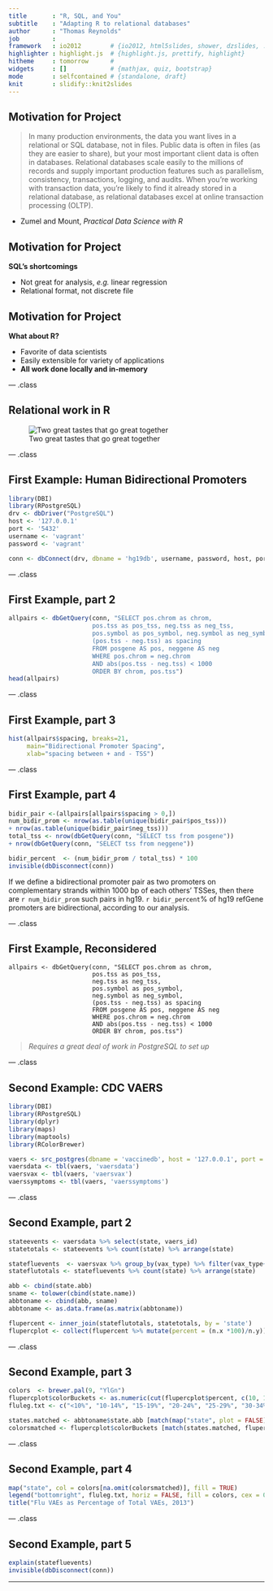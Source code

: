 ```yaml
---
title       : "R, SQL, and You"
subtitle    : "Adapting R to relational databases"
author      : "Thomas Reynolds"
job         : 
framework   : io2012        # {io2012, html5slides, shower, dzslides, ...}
highlighter : highlight.js  # {highlight.js, prettify, highlight}
hitheme     : tomorrow      # 
widgets     : []            # {mathjax, quiz, bootstrap}
mode        : selfcontained # {standalone, draft}
knit        : slidify::knit2slides
---
```


## Motivation for Project

> In many production environments, the data you want lives in a relational or SQL database, not in files. Public data is often in files (as they are easier to share), but your most important client data is often in databases. Relational databases scale easily to the millions of records and supply important production features such as parallelism, consistency, transactions, logging, and audits. When you’re working with transaction data, you’re likely to find it already stored in a relational database, as relational databases excel at online transaction processing (OLTP).

 - Zumel and Mount, *Practical Data Science with R*

## Motivation for Project

**SQL's shortcomings**

- Not great for analysis, *e.g.* linear regression
- Relational format, not discrete file


## Motivation for Project

**What about R?**

- Favorite of data scientists
- Easily extensible for variety of applications
- **All work done locally and in-memory**

--- .class

## Relational work in R

![Two great tastes that go great together](http://img2.timeinc.net/health/images/slides/reeses-peanut-butter-400x400.jpg)

--- .class

## First Example: Human Bidirectional Promoters

```r
library(DBI)
library(RPostgreSQL)
drv <- dbDriver("PostgreSQL")
host <- '127.0.0.1'
port <- '5432'
username <- 'vagrant'
password <- 'vagrant'

conn <- dbConnect(drv, dbname = 'hg19db', username, password, host, port)
```

--- .class

## First Example, part 2

```r
allpairs <- dbGetQuery(conn, "SELECT pos.chrom as chrom,
                       pos.tss as pos_tss, neg.tss as neg_tss, 
                       pos.symbol as pos_symbol, neg.symbol as neg_symbol, 
                       (pos.tss - neg.tss) as spacing 
                       FROM posgene AS pos, neggene AS neg 
                       WHERE pos.chrom = neg.chrom
                       AND abs(pos.tss - neg.tss) < 1000
                       ORDER BY chrom, pos.tss")
head(allpairs)
```

--- .class

## First Example, part 3

```r
hist(allpairs$spacing, breaks=21,
     main="Bidirectional Promoter Spacing", 
     xlab="spacing between + and - TSS")
```

--- .class

## First Example, part 4

```r
bidir_pair <-(allpairs[allpairs$spacing > 0,])
num_bidir_prom <- nrow(as.table(unique(bidir_pair$pos_tss))) 
+ nrow(as.table(unique(bidir_pair$neg_tss)))
total_tss <- nrow(dbGetQuery(conn, "SELECT tss from posgene")) 
+ nrow(dbGetQuery(conn, "SELECT tss from neggene"))

bidir_percent  <- (num_bidir_prom / total_tss) * 100
invisible(dbDisconnect(conn))
```

If we define a bidirectional promoter pair as two promoters on complementary strands within 1000 bp of each others' TSSes, then there are `r num_bidir_prom` such pairs in hg19. `r bidir_percent`% of hg19 refGene promoters are bidirectional, according to our analysis.

--- .class

## First Example, Reconsidered
```
allpairs <- dbGetQuery(conn, "SELECT pos.chrom as chrom,
                       pos.tss as pos_tss,
                       neg.tss as neg_tss, 
                       pos.symbol as pos_symbol,
                       neg.symbol as neg_symbol, 
                       (pos.tss - neg.tss) as spacing 
                       FROM posgene AS pos, neggene AS neg 
                       WHERE pos.chrom = neg.chrom
                       AND abs(pos.tss - neg.tss) < 1000
                       ORDER BY chrom, pos.tss")
```

> *Requires a great deal of work in PostgreSQL to set up*

--- .class

## Second Example: CDC VAERS
```r
library(DBI)
library(RPostgreSQL)
library(dplyr)
library(maps)
library(maptools)
library(RColorBrewer)

vaers <- src_postgres(dbname = 'vaccinedb', host = '127.0.0.1', port = '5432', user = 'vagrant', password = 'vagrant')
vaersdata <- tbl(vaers, 'vaersdata')
vaersvax <- tbl(vaers, 'vaersvax')
vaerssymptoms <- tbl(vaers, 'vaerssymptoms')
```

--- .class

## Second Example, part 2

```r
stateevents <- vaersdata %>% select(state, vaers_id)
statetotals <- stateevents %>% count(state) %>% arrange(state)

statefluevents  <- vaersvax %>% group_by(vax_type) %>% filter(vax_type~"FLU*") %>% select(vaers_id, vax_type) %>% inner_join(select(vaersdata, vaers_id, state)) %>% select(state, vaers_id)
stateflutotals <- statefluevents %>% count(state) %>% arrange(state)

abb <- cbind(state.abb)
sname <- tolower(cbind(state.name))
abbtoname <- cbind(abb, sname)
abbtoname <- as.data.frame(as.matrix(abbtoname))

flupercent <- inner_join(stateflutotals, statetotals, by = 'state')
flupercplot <- collect(flupercent %>% mutate(percent = (n.x *100)/n.y))
```

--- .class

## Second Example, part 3

```r
colors  <- brewer.pal(9, "YlGn")
flupercplot$colorBuckets <- as.numeric(cut(flupercplot$percent, c(10, 15, 20, 25, 30, 35, 40, 45, 50, 100)))
fluleg.txt <- c("<10%", "10-14%", "15-19%", "20-24%", "25-29%", "30-34%", "35-39%", "40-44%", "45-49%", "50+%")

states.matched <- abbtoname$state.abb [match(map("state", plot = FALSE)$names, abbtoname$state.name)]
colorsmatched <- flupercplot$colorBuckets [match(states.matched, flupercplot$state)]
```

--- .class

## Second Example, part 4

```r
map("state", col = colors[na.omit(colorsmatched)], fill = TRUE)
legend("bottomright", fluleg.txt, horiz = FALSE, fill = colors, cex = 0.5)
title("Flu VAEs as Percentage of Total VAEs, 2013")
```

--- .class

## Second Example, part 5

```r
explain(statefluevents)
invisible(dbDisconnect(conn))
```


---
